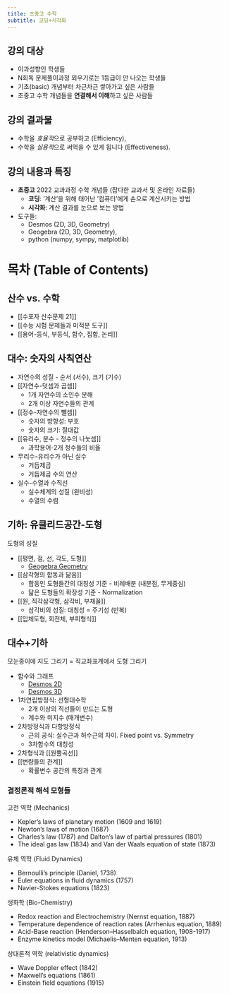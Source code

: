 ```yaml
---
title: 초중고 수학
subtitle: 코딩+시각화
---
```



## 강의 대상

- 이과성향인 학생들
- N회독 문제풀이과정 외우기로는 1등급이 안 나오는 학생들
- 기초(basic) 개념부터 차근차근 쌓아가고 싶은 사람들 
- 초중고 수학 개념들을 **연결해서 이해**하고 싶은 사람들


## 강의 결과물

- 수학을 *효율적*으로 공부하고 (Efficiency), 
- 수학을 *실용적*으로 써먹을 수 있게 됩니다 (Effectiveness).


## 강의 내용과 특징

- **초중고** 2022 교과과정 수학 개념들 (잡다한 교과서 및 온라인 자료들)
	- **코딩**: ‘계산’을 위해 태어난 '컴퓨터'에게 손으로 계산시키는 방법
	- **시각화**: 계산 결과를 눈으로 보는 방법
- 도구들: 
	- Desmos (2D, 3D, Geometry)
	- Geogebra (2D, 3D, Geometry), 
	- python (numpy, sympy, matplotlib)


# 목차 (Table of Contents)

## 산수 vs. 수학

- [[수포자 산수문제 21]]
- [[수능 시험 문제들과 미적분 도구]]
- [[용어-등식, 부등식, 함수, 집합, 논리]]

## 대수: 숫자의 사칙연산

- 자연수의 성질 - 순서 (서수), 크기 (기수)
- [[자연수-덧셈과 곱셈]]
	- 1개 자연수의 소인수 분해
	- 2개 이상 자연수들의 관계
- [[정수-자연수의 뺄셈]]
	- 숫자의 방향성: 부호
	- 숫자의 크기: 절대값
- [[유리수, 분수 - 정수의 나눗셈]]
	- 과학용어-2개 정수들의 비율
- 무리수-유리수가 아닌 실수
	- 거듭제곱
	- 거듭제곱 수의 연산
- 실수-수열과 수직선 
	- 실수체계의 성질 (완비성)
	- 수열의 수렴

## 기하: 유클리드공간-도형
도형의 성질

- [[평면, 점, 선, 각도, 도형]]
	- [Geogebra Geometry](https://www.geogebra.org/t/geometry)
- [[삼각형의 합동과 닮음]]
	- 합동인 도형들간의 대칭성 기준 - 비례배분 (내분점, 무게중심) 
	- 닮은 도형들의 확장성 기준 - Normalization
- [[원, 직각삼각형, 삼각비, 부채꼴]]
	- 삼각비의 성질: 대칭성 = 주기성 (반복)
- [[입체도형, 회전체, 부피형식]]

## 대수+기하 
모눈종이에 지도 그리기 = 직교좌표계에서 도형 그리기

- 함수와 그래프 
	- [Desmos 2D](https://www.desmos.com/calculator?lang=ko)
	- [Desmos 3D](https://www.desmos.com/3d?lang=ko)
- 1차연립방정식: 선형대수학
	- 2개 이상의 직선들이 만드는 도형 
	- 계수와 미지수 (매개변수)
- 2차방정식과 다항방정식 
	- 근의 공식: 실수근과 허수근의 차이. Fixed point vs. Symmetry
	- 3차함수의 대칭성 
- 2차형식과 [[원뿔곡선]]
- [[변량들의 관계]]
	- 확률변수 공간의 특징과 관계


### 결정론적 해석 모형들

고전 역학 (Mechanics)

- Kepler's laws of planetary motion (1609 and 1619)
- Newton's laws of motion (1687)
- Charles's law (1787) and Dalton's law of partial pressures (1801)
- The ideal gas law (1834) and Van der Waals equation of state (1873)

유체 역학 (Fluid Dynamics)

- Bernoulli's principle (Daniel, 1738)
- Euler equations in fluid dynamics (1757)
- Navier-Stokes equations (1823)

생화학 (Bio-Chemistry)

- Redox reaction and Electrochemistry (Nernst equation, 1887)
- Temperature dependence of reaction rates (Arrhenius equation, 1889)
- Acid-Base reaction (Henderson–Hasselbalch equation, 1908-1917)
- Enzyme kinetics model (Michaelis–Menten equation, 1913)

상대론적 역학 (relativistic dynamics)

- Wave Doppler effect (1842)
- Maxwell's equations (1861)
- Einstein field equations (1915)


